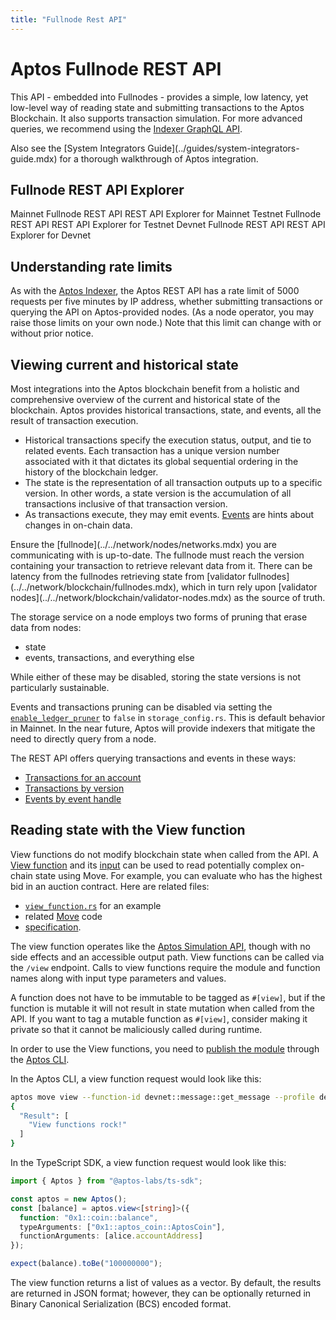 ```yaml
---
title: "Fullnode Rest API"
---
```



# Aptos Fullnode REST API

This API - embedded into Fullnodes - provides a simple, low latency, yet low-level way of reading state and submitting transactions to the Aptos Blockchain. It also supports transaction simulation.
For more advanced queries, we recommend using the [Indexer GraphQL API](../indexer.mdx).

<Callout type="info">
Also see the [System Integrators Guide](../guides/system-integrators-guide.mdx) for a thorough walkthrough of Aptos integration.
</Callout>

## Fullnode REST API Explorer

<Cards>
  <Card href="https://fullnode.mainnet.aptoslabs.com/v1/spec#/">
    <Card.Title linkType="external">Mainnet Fullnode REST API</Card.Title>
    <Card.Description>REST API Explorer for Mainnet</Card.Description>
  </Card>
  <Card href="https://fullnode.testnet.aptoslabs.com/v1/spec#/">
    <Card.Title linkType="external">Testnet Fullnode REST API</Card.Title>
    <Card.Description>REST API Explorer for Testnet</Card.Description>
  </Card>
  <Card href="https://fullnode.devnet.aptoslabs.com/v1/spec#/">
    <Card.Title linkType="external">Devnet Fullnode REST API</Card.Title>
    <Card.Description>REST API Explorer for Devnet</Card.Description>
  </Card>
</Cards>

## Understanding rate limits

As with the [Aptos Indexer](../indexer/aptos-hosted.mdx), the Aptos REST API has a rate limit of 5000
requests per five minutes by IP address, whether submitting transactions or querying the API on Aptos-provided nodes.
(As a node operator, you may raise those limits on your own node.) Note that this limit can change with or without prior
notice.

## Viewing current and historical state

Most integrations into the Aptos blockchain benefit from a holistic and comprehensive overview of the current and
historical state of the blockchain. Aptos provides historical transactions, state, and events, all the result of
transaction execution.

- Historical transactions specify the execution status, output, and tie to related events. Each transaction has a unique
version number associated with it that dictates its global sequential ordering in the history of the blockchain ledger.
- The state is the representation of all transaction outputs up to a specific version. In other words, a state version
is the accumulation of all transactions inclusive of that transaction version.
- As transactions execute, they may emit events. [Events](../../network/blockchain/events.mdx) are hints about changes in on-chain
data.

<Callout type="info">
Ensure the [fullnode](../../network/nodes/networks.mdx) you are communicating with is up-to-date. The fullnode must reach the
version containing your transaction to retrieve relevant data from it. There can be latency from the fullnodes
retrieving state from [validator fullnodes](../../network/blockchain/fullnodes.mdx), which in turn rely upon
[validator nodes](../../network/blockchain/validator-nodes.mdx) as the source of truth.
</Callout>

The storage service on a node employs two forms of pruning that erase data from nodes:

- state
- events, transactions, and everything else

While either of these may be disabled, storing the state versions is not particularly sustainable.

Events and transactions pruning can be disabled via setting the [`enable_ledger_pruner`](https://github.com/aptos-labs/aptos-core/blob/cf0bc2e4031a843cdc0c04e70b3f7cd92666afcf/config/src/config/storage_config.rs#L141)
to `false` in `storage_config.rs`. This is default behavior in Mainnet. In the near future, Aptos will provide indexers
 that mitigate the need to directly query from a node.

The REST API offers querying transactions and events in these ways:

- [Transactions for an account](https://api.devnet.aptoslabs.com/v1/spec#/operations/get_account_transactions)
- [Transactions by version](https://api.devnet.aptoslabs.com/v1/spec#/operations/get_transaction_by_version)
- [Events by event handle](https://api.devnet.aptoslabs.com/v1/spec#/operations/get_events_by_event_handle)

## Reading state with the View function

View functions do not modify blockchain state when called from the API. A [View function](https://github.com/aptos-labs/aptos-core/blob/main/api/src/view_function.rs)
 and its [input](https://github.com/aptos-labs/aptos-core/blob/main/api/types/src/view.rs) can be used to read
 potentially complex on-chain state using Move. For example, you can evaluate who has the highest bid in an auction
 contract. Here are related files:

- [`view_function.rs`](https://github.com/aptos-labs/aptos-core/blob/main/api/src/tests/view_function.rs) for an example
- related [Move](https://github.com/aptos-labs/aptos-core/blob/90c33dc7a18662839cd50f3b70baece0e2dbfc71/aptos-move/framework/aptos-framework/sources/coin.move#L226) code
- [specification](https://github.com/aptos-labs/aptos-core/blob/90c33dc7a18662839cd50f3b70baece0e2dbfc71/api/doc/spec.yaml#L8513).

The view function operates like the [Aptos Simulation API](../guides/system-integrators-guide.mdx),
though with no side effects and an accessible output path. View functions can be called via the `/view` endpoint. Calls
to view functions require the module and function names along with input type parameters and values.

A function does not have to be immutable to be tagged as `#[view]`, but if the function is mutable it will not result in
state mutation when called from the API. If you want to tag a mutable function as `#[view]`, consider making it private
so that it cannot be maliciously called during runtime.

In order to use the View functions, you need to [publish the module](../cli/working-with-move-contracts.mdx)
through the [Aptos CLI](../cli.mdx).

In the Aptos CLI, a view function request would look like this:

```bash filename="Terminal"
aptos move view --function-id devnet::message::get_message --profile devnet --args address:devnet
{
  "Result": [
    "View functions rock!"
  ]
}
```

In the TypeScript SDK, a view function request would look like this:

```ts filename="index.ts"
import { Aptos } from "@aptos-labs/ts-sdk";

const aptos = new Aptos();
const [balance] = aptos.view<[string]>({
  function: "0x1::coin::balance",
  typeArguments: ["0x1::aptos_coin::AptosCoin"],
  functionArguments: [alice.accountAddress]
});

expect(balance).toBe("100000000");
```

The view function returns a list of values as a vector. By default, the results are returned in JSON format; however,
they can be optionally returned in Binary Canonical Serialization (BCS) encoded format.

